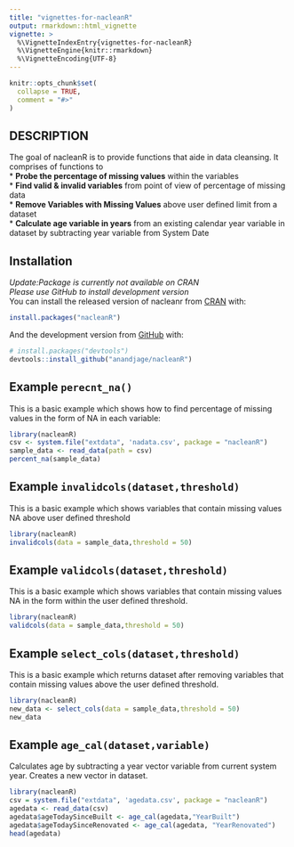 ```yaml
---
title: "vignettes-for-nacleanR"
output: rmarkdown::html_vignette
vignette: >
  %\VignetteIndexEntry{vignettes-for-nacleanR}
  %\VignetteEngine{knitr::rmarkdown}
  %\VignetteEncoding{UTF-8}
---
```


```r
knitr::opts_chunk$set(
  collapse = TRUE,
  comment = "#>"
)
```


## DESCRIPTION  
The goal of nacleanR is to provide functions that aide in data cleansing. It comprises of functions to   
* **Probe the percentage of missing values** within the variables  
* **Find valid & invalid variables** from point of view of percentage of missing data  
* **Remove Variables with Missing Values** above user defined limit from a dataset   
* **Calculate age variable in years** from an existing calendar year variable in dataset by subtracting year variable from System Date 


## Installation
*Update:Package is currently not available on CRAN*  
*Please use GitHub to install development version*  
You can install the released version of nacleanr from [CRAN](https://CRAN.R-project.org) with:

``` r
install.packages("nacleanR")
```

And the development version from [GitHub](https://github.com/) with:

``` r
# install.packages("devtools")
devtools::install_github("anandjage/nacleanR")
```
## Example ```perecnt_na()```

This is a basic example which shows how to find percentage of missing values in the form of NA in each variable:

```r
library(nacleanR)
csv <- system.file("extdata", 'nadata.csv', package = "nacleanR")
sample_data <- read_data(path = csv)
percent_na(sample_data)
```



## Example ```invalidcols(dataset,threshold)```
This is a basic example which shows variables that contain missing values NA above user defined threshold

```r
library(nacleanR)
invalidcols(data = sample_data,threshold = 50)
```

## Example ```validcols(dataset,threshold)```
This is a basic example which shows variables that contain missing values NA in the form within the user defined threshold.

```r
library(nacleanR)
validcols(data = sample_data,threshold = 50)
```

## Example ```select_cols(dataset,threshold)```

This is a basic example which returns dataset after removing variables that contain missing values above the user defined threshold.

```r
library(nacleanR)
new_data <- select_cols(data = sample_data,threshold = 50)
new_data
```


## Example ```age_cal(dataset,variable)```

Calculates age by subtracting a year vector variable from current system year. Creates a new vector in dataset.

```r
library(nacleanR)
csv = system.file("extdata", 'agedata.csv', package = "nacleanR")
agedata <- read_data(csv)
agedata$ageTodaySinceBuilt <- age_cal(agedata,"YearBuilt")
agedata$ageTodaySinceRenovated <- age_cal(agedata, "YearRenovated")
head(agedata)
```

